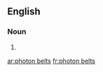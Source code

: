 ==English==

===Noun===
{{head|en|plural}}

# {{plural of|photon belt|lang=en}}

[[ar:photon belts]]
[[fr:photon belts]]